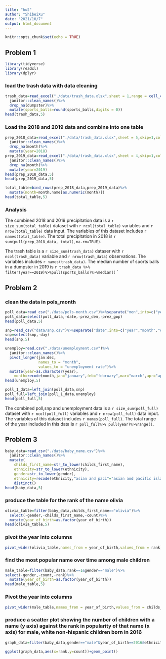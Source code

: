 ```yaml
---
title: "hw2"
author: "ShibeiXu"
date: "2021/10/7"
output: html_document
---
```


```r
knitr::opts_chunk$set(echo = TRUE)
```

## Problem 1

```r
library(tidyverse)
library(readxl)
library(dplyr)
```
### load the trash data with data cleaning
```r
trash_data=read_excel("./data/trash_data.xlsx",sheet = 1,range = cell_cols(1:14))%>%
  janitor::clean_names()%>%
  drop_na(dumpster)%>%
  mutate(sports_balls=round(sports_balls,digits = 0))
head(trash_data,5)
```
### Load the 2018 and 2019 data and combine into one table
```r
prep_2018_data=read_excel("./data/trash_data.xlsx",sheet = 5,skip=1,col_names = TRUE)%>%
  janitor::clean_names()%>%
  drop_na(month)%>%
  mutate(year=2018)
prep_2019_data=read_excel("./data/trash_data.xlsx",sheet = 4,skip=1,col_names = TRUE)%>%
  janitor::clean_names()%>%
  drop_na(month)%>%
  mutate(year=2019)
head(prep_2018_data,5)
head(prep_2019_data,5)
```

```r
total_table=bind_rows(prep_2018_data,prep_2019_data)%>%
  mutate(month=month.name[as.numeric(month)])
head(total_table,5)
```

### Analysis
The combined 2018 and 2019 precipitation data is a `r size_sum(total_table)` dataset with `r ncol(total_table)` variables and `r nrow(total_table)` data input. The variables of this dataset includes `r names(total_table)`. The total precipitation in 2018 is `r sum(pull(prep_2018_data, total),na.rm=TRUE)`.

The trash table is a `r size_sum(trash_data)` dataser with `r ncol(trash_data)` variable and `r nrow(trash_data)` observations. The variables includes `r names(trash_data)`. The median number of sports balls in a dumpster in 2019 is `r trash_data %>% filter(year==2019)%>%pull(sports_balls)%>%median()` `

## Problem 2
### clean the data in pols_month
```r
poll_data=read_csv("./data/pols-month.csv")%>%separate("mon",into=c("year","month","date"))%>%mutate(month=month.name[as.numeric(month)],month=str_to_lower(month),president=recode(prez_gop,"0"="dem","1"="gop"))%>%janitor::clean_names()
poll_data=select(poll_data,-date,-prez_dem,-prez_gop)
head(poll_data,5)
```
```r
snp=read_csv("data/snp.csv")%>%separate("date",into=c("year","month","day"),sep = "-")%>%mutate(month=month.name[as.numeric(month)],month=str_to_lower(month))%>%janitor::clean_names()
snp=select(snp,-day)
head(snp,5)
```
```r
unemploy=read.csv("./data/unemployment.csv")%>%
  janitor::clean_names()%>%
  pivot_longer(jan:dec,
               names_to = "month",
               values_to = "unemployment rate")%>%
  mutate(year=as.character(year),
    month=recode(month,jan="january",feb="february",mar="march",apr="april",jun="june",jul="july",aug="august",sep="september",oct="october",nov="november",dec="december"))
head(unemploy,5)
```

```r
poll_1_data=left_join(poll_data,snp)
poll_full=left_join(poll_1_data,unemploy)
head(poll_full,5)
```
The combined poll,snp and unemployment data is a `r size_sum(poll_full)` dataset with `r ncol(poll_full)` variables and `r nrow(poll_full)` data input. The variables of this dataset includes `r names(poll_full)`. The total range of the year included in this data is `r poll_full%>% pull(year)%>%range()`.

## Problem 3
```r
baby_data=read_csv("./data/baby_name.csv")%>%
  janitor::clean_names()%>%
  mutate(
    childs_first_name=str_to_lower(childs_first_name),
    ethnicity=str_to_lower(ethnicity),
    gender=str_to_lower(gender),
    ethnicity=recode(ethnicity,"asian and paci"="asian and pacific islander","black non hisp"="black non hispanic","white non hisp"="white non hispanic"))%>%
    distinct()
head(baby_data,5)
```
### produce the table for the rank of the name olivia
```r
olivia_table=filter(baby_data,childs_first_name=="olivia")%>%
  select(-gender,-childs_first_name,-count)%>%
  mutate(year_of_birth=as.factor(year_of_birth))
head(olivia_table,5)
```

### pivot the year into columns
```r
pivot_wider(olivia_table,names_from = year_of_birth,values_from = rank)
```
### find the most popular name over time among male children
```r
male_table=filter(baby_data,rank==1&gender=="male")%>%
select(-gender,-count,-rank)%>%
  mutate(year_of_birth=as.factor(year_of_birth))
head(male_table,5)
```
### Pivot the year into columns
```r
pivot_wider(male_table,names_from = year_of_birth,values_from = childs_first_name)
```
### produce a scatter plot showing the number of children with a name (y axis) against the rank in popularity of that name (x axis) for male, white non-hispanic children born in 2016
```r
graph_data=filter(baby_data,gender=="male"&year_of_birth==2016&ethnicity=="white non hispanic")
```
```r
ggplot(graph_data,aes(x=rank,y=count))+geom_point()
```


